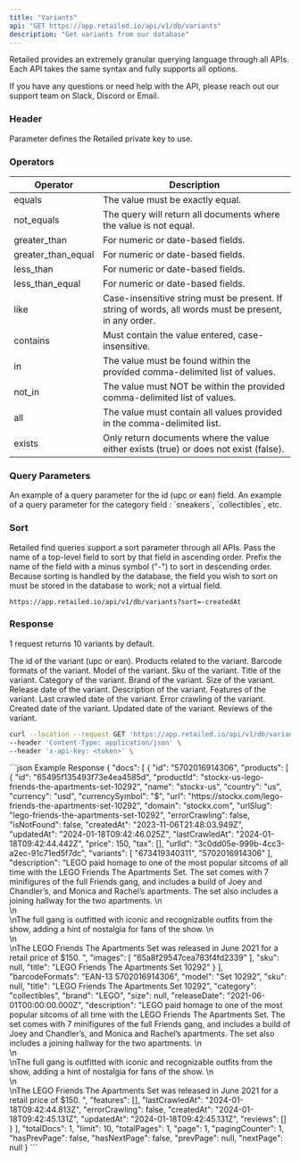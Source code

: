 ```yaml
---
title: "Variants"
api: "GET https://app.retailed.io/api/v1/db/variants"
description: "Get variants from our database"
---
```


Retailed provides an extremely granular querying language through all APIs. Each API takes the same syntax and fully supports all options.

<Tip>If you have any questions or need help with the API, please reach out our support team on Slack, Discord or Email.</Tip>


### Header

<ParamField header="x-api-key" type="string" required={true}>
    Parameter defines the Retailed private key to use.
</ParamField>

### Operators

| Operator           | Description                                                                                           |
|--------------------|-------------------------------------------------------------------------------------------------------|
| equals             | The value must be exactly equal.                                                                      |
| not_equals         | The query will return all documents where the value is not equal.                                     |
| greater_than       | For numeric or date-based fields.                                                                     |
| greater_than_equal | For numeric or date-based fields.                                                                     |
| less_than          | For numeric or date-based fields.                                                                     |
| less_than_equal    | For numeric or date-based fields.                                                                     |
| like               | Case-insensitive string must be present. If string of words, all words must be present, in any order. |
| contains           | Must contain the value entered, case-insensitive.                                                     |
| in                 | The value must be found within the provided comma-delimited list of values.                           |
| not_in             | The value must NOT be within the provided comma-delimited list of values.                             |
| all                | The value must contain all values provided in the comma-delimited list.                               |
| exists             | Only return documents where the value either exists (true) or does not exist (false).                 |

### Query Parameters

<ParamField query="where[or][0][and][0][id][equals]" type="string" optional={true} placeholder="5702016914306">
    An example of a query parameter for the id (upc or ean) field.
</ParamField>

<ParamField query="where[or][0][and][0][category][equals]" type="string" optional={true} placeholder="collectibles">
    An example of a query parameter for the category field : `sneakers`, `collectibles`, etc.
</ParamField>

### Sort

Retailed find queries support a sort parameter through all APIs. Pass the name of a top-level field to sort by that field in ascending order.
Prefix the name of the field with a minus symbol ("-") to sort in descending order.
Because sorting is handled by the database, the field you wish to sort on must be stored in the database to work; not a virtual field.

`https://app.retailed.io/api/v1/db/variants?sort=-createdAt`

### Response

<Info>1 request returns 10 variants by default.</Info>

<ResponseField name="variants" type="Variants Object">
    <Expandable title="docs">
        <ResponseField name="id" type="string">
            The id of the variant (upc or ean).
          </ResponseField>
        <ResponseField name="products" type="Products Object">
            Products related to the variant.
        </ResponseField>
        <ResponseField name="barcodeFormats" type="string">
            Barcode formats of the variant.
        </ResponseField>
        <ResponseField name="model" type="string">
            Model of the variant.
        </ResponseField>
        <ResponseField name="sku" type="string">
            Sku of the variant.
        </ResponseField>
        <ResponseField name="title" type="string">
            Title of the variant.
        </ResponseField>
        <ResponseField name="category" type="string">
            Category of the variant.
        </ResponseField>
        <ResponseField name="brand" type="string">
            Brand of the variant.
        </ResponseField>
        <ResponseField name="size" type="string">
            Size of the variant.
        </ResponseField>
        <ResponseField name="releaseDate" type="string">
            Release date of the variant.
        </ResponseField>
        <ResponseField name="description" type="string">
            Description of the variant.
        </ResponseField>
        <ResponseField name="features" type="array">
            Features of the variant.
        </ResponseField>
        <ResponseField name="lastCrawledAt" type="string">
            Last crawled date of the variant.
        </ResponseField>
        <ResponseField name="errorCrawling" type="boolean">
            Error crawling of the variant.
        </ResponseField>
        <ResponseField name="createdAt" type="string">
            Created date of the variant.
        </ResponseField>
        <ResponseField name="updatedAt" type="string">
            Updated date of the variant.
        </ResponseField>
        <ResponseField name="reviews" type="array">
            Reviews of the variant.
        </ResponseField>
    </Expandable>
</ResponseField>

<RequestExample>

```bash Request upc or ean
curl --location --request GET 'https://app.retailed.io/api/v1/db/variants?where[or][0][and][0][id][equals]=5702016914306' \
--header 'Content-Type: application/json' \
--header 'x-api-key: <token>' \
```

</RequestExample>


<ResponseExample>
```json Example Response
{
    "docs": [
        {
            "id": "5702016914306",
            "products": [
                {
                    "id": "65495f135493f73e4ea4585d",
                    "productId": "stockx-us-lego-friends-the-apartments-set-10292",
                    "name": "stockx-us",
                    "country": "us",
                    "currency": "usd",
                    "currencySymbol": "$",
                    "url": "https://stockx.com/lego-friends-the-apartments-set-10292",
                    "domain": "stockx.com",
                    "urlSlug": "lego-friends-the-apartments-set-10292",
                    "errorCrawling": false,
                    "isNotFound": false,
                    "createdAt": "2023-11-06T21:48:03.949Z",
                    "updatedAt": "2024-01-18T09:42:46.025Z",
                    "lastCrawledAt": "2024-01-18T09:42:44.442Z",
                    "price": 150,
                    "tax": [],
                    "urlId": "3c0dd05e-999b-4cc3-a2ec-91c71ed5f7dc",
                    "variants": [
                        "673419340311",
                        "5702016914306"
                    ],
                    "description": "LEGO paid homage to one of the most popular sitcoms of all time with the LEGO Friends The Apartments Set. The set comes with 7 minifigures of the full Friends gang, and includes a build of Joey and Chandler’s, and Monica and Rachel’s apartments. The set also includes a joining hallway for the two apartments. \n<br>\n<br>\nThe full gang is outfitted with iconic and recognizable outfits from the show, adding a hint of nostalgia for fans of the show. \n<br>\n<br>\nThe LEGO Friends The Apartments Set was released in June 2021 for a retail price of $150. ",
                    "images": [
                        "65a8f29547cea783f4fd2339"
                    ],
                    "sku": null,
                    "title": "LEGO Friends The Apartments Set 10292"
                }
            ],
            "barcodeFormats": "EAN-13 5702016914306",
            "model": "Set 10292",
            "sku": null,
            "title": "LEGO Friends The Apartments Set 10292",
            "category": "collectibles",
            "brand": "LEGO",
            "size": null,
            "releaseDate": "2021-06-01T00:00:00.000Z",
            "description": "LEGO paid homage to one of the most popular sitcoms of all time with the LEGO Friends The Apartments Set. The set comes with 7 minifigures of the full Friends gang, and includes a build of Joey and Chandler’s, and Monica and Rachel’s apartments. The set also includes a joining hallway for the two apartments. \n<br>\n<br>\nThe full gang is outfitted with iconic and recognizable outfits from the show, adding a hint of nostalgia for fans of the show. \n<br>\n<br>\nThe LEGO Friends The Apartments Set was released in June 2021 for a retail price of $150. ",
            "features": [],
            "lastCrawledAt": "2024-01-18T09:42:44.813Z",
            "errorCrawling": false,
            "createdAt": "2024-01-18T09:42:45.131Z",
            "updatedAt": "2024-01-18T09:42:45.131Z",
            "reviews": []
        }
    ],
    "totalDocs": 1,
    "limit": 10,
    "totalPages": 1,
    "page": 1,
    "pagingCounter": 1,
    "hasPrevPage": false,
    "hasNextPage": false,
    "prevPage": null,
    "nextPage": null
}
```
</ResponseExample>
